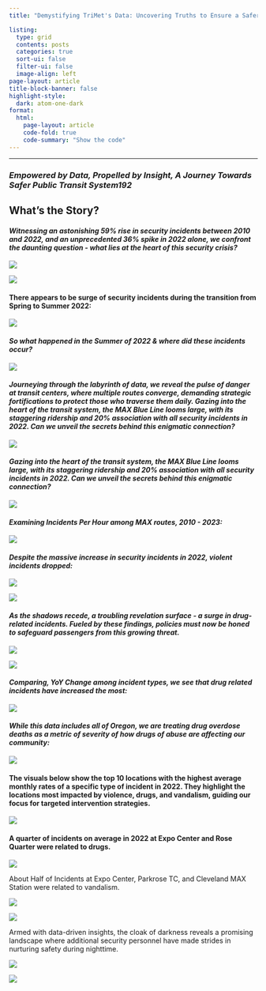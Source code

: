```yaml
---
title: "Demystifying TriMet's Data: Uncovering Truths to Ensure a Safer Commute"

listing:
  type: grid
  contents: posts
  categories: true
  sort-ui: false
  filter-ui: false
  image-align: left
page-layout: article
title-block-banner: false
highlight-style:
  dark: atom-one-dark
format:
  html:
    page-layout: article
    code-fold: true
    code-summary: "Show the code"
---
```


```{=html}
<style>
nav {
  background: url("https://www.shutterstock.com/shutterstock/videos/1031004005/preview/stock-footage-portland-oregon-united-states-trimet-buses-turning-onto-th-avenue-in-downtown.mp4") no-repeat top center fixed;
  background-size: cover;
  height: 50vh;
  width: 100%;
}
</style>
```

------------------------------------------------------------------------

### ***Empowered by Data, Propelled by Insight, A Journey Towards Safer Public Transit System192***

## **What's the Story?**

#### ***Witnessing an astonishing 59% rise in security incidents between 2010 and 2022, and an unprecedented 36% spike in 2022 alone, we confront the daunting question - what lies at the heart of this security crisis?***

![](000010.png)

::: :::{.column-page}
:::

![](000012.png)

#### There appears to be surge of security incidents during the transition from Spring to Summer 2022: 

![](000013.png)

####  ***So what happened in the Summer of 2022 & where did these incidents occur?*** 

![](000014.png)

#### ***Journeying through the labyrinth of data, we reveal the pulse of danger at transit centers, where multiple routes converge, demanding strategic fortifications to protect those who traverse them daily. Gazing into the heart of the transit system, the MAX Blue Line looms large, with its staggering ridership and 20% association with all security incidents in 2022. Can we unveil the secrets behind this enigmatic connection?*** 

![](000015.png)

#### ***Gazing into the heart of the transit system, the MAX Blue Line looms large, with its staggering ridership and 20% association with all security incidents in 2022. Can we unveil the secrets behind this enigmatic connection?*** 

![](000016.png)

#### ***Examining Incidents Per Hour among MAX routes, 2010 - 2023:*** 

![](000017.png)

#### ***Despite the massive increase in security incidents in 2022, violent incidents dropped:*** 

![](000018.png)

![](000019.png)

#### ***As the shadows recede, a troubling revelation surface - a surge in drug-related incidents. Fueled by these findings, policies must now be honed to safeguard passengers from this growing threat.*** 

![](000020.png)

![](000021.png)

#### ***Comparing, YoY Change among incident types, we see that drug related incidents have increased the most:*** 

![](000022.png)

#### ***While this data includes all of Oregon, we are treating drug overdose deaths as a metric of severity of how drugs of abuse are affecting our community:*** 

![](000023.png)

#### The visuals below show the top 10 locations with the highest average monthly rates of a specific type of incident in 2022. They highlight the locations most impacted by violence, drugs, and vandalism, guiding our focus for targeted intervention strategies.  

![](000024.png)

#### A quarter of incidents on average in 2022 at Expo Center and Rose Quarter were related to drugs.

![](000025.png)

About Half of Incidents at Expo Center, Parkrose TC, and Cleveland MAX Station were related to vandalism.

![](000026.png)

![](000027.png)

Armed with data-driven insights, the cloak of darkness reveals a promising landscape where additional security personnel have made strides in nurturing safety during nighttime.

![](000028.png)

![](000029.png)
